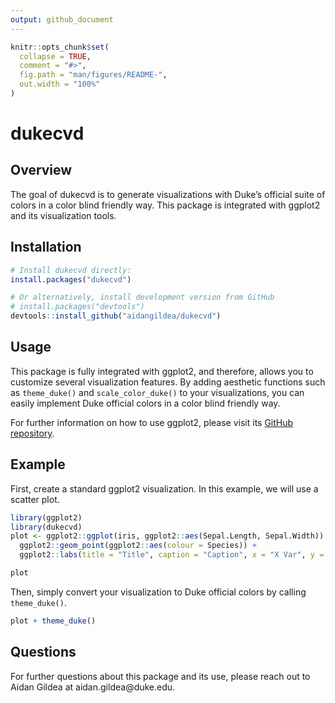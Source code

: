 ```yaml
---
output: github_document
---
```


<!-- README.md is generated from README.Rmd. Please edit that file -->

```r
knitr::opts_chunk$set(
  collapse = TRUE,
  comment = "#>",
  fig.path = "man/figures/README-",
  out.width = "100%"
)
```

# dukecvd

<!-- badges: start -->
<!-- badges: end -->

## Overview

The goal of dukecvd is to generate visualizations with Duke's official suite of colors in a color blind friendly way. This package is integrated with ggplot2 and its visualization tools. 

## Installation


``` r
# Install dukecvd directly:
install.packages("dukecvd")

# Or alternatively, install development version from GitHub
# install.packages("devtools")
devtools::install_github("aidangildea/dukecvd")
```
## Usage

This package is fully integrated with ggplot2, and therefore, allows you to customize several visualization features. By adding aesthetic functions such as `theme_duke()` and `scale_color_duke()` to your visualizations, you can easily implement Duke official colors in a color blind friendly way.

For further information on how to use ggplot2, please visit its [GitHub repository](https://github.com/tidyverse/ggplot2).

## Example

First, create a standard ggplot2 visualization. In this example, we will use 
a scatter plot. 

```r
library(ggplot2)
library(dukecvd)
plot <- ggplot2::ggplot(iris, ggplot2::aes(Sepal.Length, Sepal.Width)) +
  ggplot2::geom_point(ggplot2::aes(colour = Species)) +
  ggplot2::labs(title = "Title", caption = "Caption", x = "X Var", y = "Y Var")

plot
```

Then, simply convert your visualization to Duke official colors by calling `theme_duke()`.

```r
plot + theme_duke()
```

## Questions

For further questions about this package and its use, please reach out to Aidan Gildea
at aidan.gildea@duke.edu.
